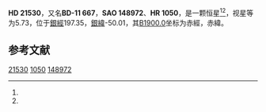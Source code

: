 {{Starbox begin
| name = HD 21530
}}
{{Starbox observe
| epoch = [[J2000.0|J2000.0]]
| constell = {{星座名待查}}<ref name=SIMBAD>{{cite web
 | url=http://simbad.u-strasbg.fr/simbad/sim-id?Ident=HR+1050
 | title=Pulsating variable Star
 | publisher=Centre de Données astronomiques de Strasbourg
 | work=SIMBAD
 | accessdate=2012-07-13
 | archive-date=2016-03-17
 | archive-url=https://web.archive.org/web/20160317133726/http://simbad.u-strasbg.fr/simbad/sim-id?Ident=HR+1050
 | dead-url=no
 }}</ref><ref name=DATA>{{cite web
 | url=http://vizier.u-strasbg.fr/viz-bin/VizieR-5?-out.add=.&-source=5050&-corr=PK=HR&-out.max=9999&HR=1050
 | title=VizieR Detailed Page
 | accessdate=2012-07-13
 | archive-date=2016-03-04
 | archive-url=https://web.archive.org/web/20160304222529/http://vizier.u-strasbg.fr/viz-bin/VizieR-5?-out.add=.&-source=5050&-corr=PK=HR&-out.max=9999&HR=1050
 | dead-url=no
 }}</ref>
| 星官 = 
| ra = {{RA|3|28|1}}<ref name=SIMBAD /><ref name=DATA />
| dec = {{DEC|-11|17|12}}<ref name=SIMBAD /><ref name=DATA />
| appmag_v = 5.73<ref name=SIMBAD /><ref name=DATA />
}}
{{Starbox character
| class = K2III<ref name=SIMBAD /><ref name=DATA />
| b-v = 1.1<ref name=SIMBAD /><ref name=DATA />
| u-b = 1.04<ref name=SIMBAD /><ref name=DATA />
| r-i = <ref name=SIMBAD /><ref name=DATA />
| variable = 
}}
{{Starbox astrometry
| radial_v = 1.04
| prop_mo_ra = -2
| parallax = 
| p_error = 
}}
{{Starbox catalog
| names =BD-11 667，[[SAO星表|SAO]] 148972，[[HD星表|HD]] 21530，[[HR星表|HR]] 1050}}
{{Starbox reference |Simbad=HR+1050}}
{{Starbox end}}

'''HD 21530'''，又名'''BD-11 667'''，'''SAO 148972'''、'''HR 1050'''，是一颗恒星<ref name=SIMBAD /><ref name=DATA />，视星等为5.73，位于[[銀道座標系|銀經]]197.35，[[銀道座標系|銀緯]]-50.01，其[[B1900.0|B1900.0]]坐标为赤經{{RA|3|23|14.8}}，赤緯{{DEC|-11|-50.01|58}}。

== 参考文献 ==
{{reflist}}

{{star-stub}}

[[Category:HD和HDE天體|21530]]
[[Category:HR天體|1050]]
[[Category:SAO天體|148972]]
